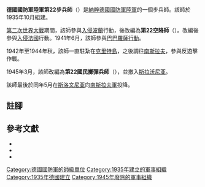 {{Infobox military unit
| unit_name=德國國防軍陸軍第22步兵師<br/>德國國防軍陸軍第22空降師<br/>德國國防軍陸軍第22國民擲彈兵師
| image=File:22. Luftlande-Infanterie-Division(Wehrmacht)(gules).svg
| image_size = 160
| caption=
| dates=1935年10月15日至1945年5月8日
| country={{flag|Nazi Germany}}
| branch=[[納粹德國陸軍|陸軍]]
| type=[[步兵|步兵]]
| role=[[空降獵兵|空降獵兵]]
| size=[[师_(军队)|師]]
| garrison=[[不来梅|不来梅]]
}}

'''德國國防軍陸軍第22步兵師'''（{{lang-de|'''22. Infanterie-Division'''}}）是[[納粹德國|納粹德國]][[德國國防軍|國防軍]][[納粹德國陸軍|陸軍]]的一個步兵師。該師於1935年10月組建{{cfn|Mitcham|y=2007}}。

[[第二次世界大戰|第二次世界大戰]]期間，該師參與[[波蘭戰役|入侵波蘭]]行動，後改編為'''第22空降師'''（{{lang-de|'''22. Luftlande-Division'''}}）。改編後參與[[法國戰役|入侵法國]]行動。1941年6月，該師參與[[巴巴羅薩行動|巴巴羅薩行動]]。

1942年至1944年秋，該師一直駐紮在[[克里特|克里特島]]，之後調往[[南斯拉夫|南斯拉夫]]，參與反遊擊作戰。

1945年3月，該師改編為'''第22國民擲彈兵師'''（{{lang-de|'''22. Volksgrenadier-Division'''}}），並撤入[[斯拉沃尼亚|斯拉沃尼亚]]。

該師最後於同年5月在[[斯洛文尼亚|斯洛文尼亚]]向[[南斯拉夫人民軍|南斯拉夫軍]]投降。

== 註腳 ==
{{reflist}}

== 參考文獻 ==
* {{Cite book| author=Burkhard Müller-Hillebrand |title=Das Heer 1933-1945. Entwicklung des organisatorischen Aufbaues | volume= Vol. III: Der Zweifrontenkrieg. Das Heer vom Beginn des Feldzuges gegen die Sowjetunion bis zum Kriegsende| publisher=Mittler | location=Frankfurt am Main |year=1969 | page=286 | language=de}}
* {{Cite book| author=Georg Tessin|title=Verbände und Truppen der  deutschen Wehrmacht und Waffen-SS im Zweiten Weltkrieg, 1939 - 1945 | volume=Vol. IV: Die Landstreitkräfte 15 -30 | publisher= Mittler | location= Frankfurt am Main | year=1970 | language=de}}
* {{Cite book|last=Mitcham |first=Samuel W., Jr.|author-link=Samuel W. Mitcham|title=German Order of Battle, Volume One: 1st – 290th Infantry Divisions in WWII|year=2007|publisher=Stackpole Books|location=PA; United States of America|isbn=978-0-8117-3416-5|ref={{sfnRef|Mitcham|y=2007}}}}

{{mil-stub}}
{{德國國防軍陸軍的步兵師}}
[[Category:德國國防軍的師級單位|Category:德國國防軍的師級單位]]
[[Category:1935年建立的軍事組織|Category:1935年建立的軍事組織]]
[[Category:1935年德國建立|Category:1935年德國建立]]
[[Category:1945年廢除的軍事組織|Category:1945年廢除的軍事組織]]